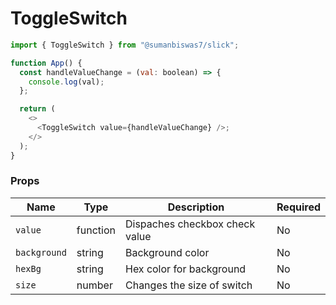 <!-- Custom-MDX-Documentation.mdx -->

# ToggleSwitch

```js
import { ToggleSwitch } from "@sumanbiswas7/slick";

function App() {
  const handleValueChange = (val: boolean) => {
    console.log(val);
  };

  return (
    <>
      <ToggleSwitch value={handleValueChange} />;
    </>
  );
}
```

### Props

| Name         | Type     | Description                    | Required |
| ------------ | -------- | ------------------------------ | -------- |
| `value`      | function | Dispaches checkbox check value | No       |
| `background` | string   | Background color               | No       |
| `hexBg`      | string   | Hex color for background       | No       |
| `size`       | number   | Changes the size of switch     | No       |

